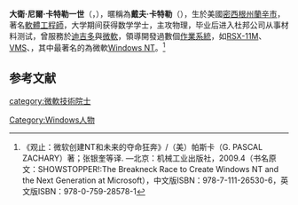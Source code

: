 {{BLP unsourced|time=2011-08-14T05:54:57+00:00}}
{{Infobox scientist
| name        = 戴夫·卡特勒<br>Dave Cutler
| image       = DavidCutler WindowsAzure.JPG
| caption     = 正在開發[[Windows_Azure|Windows Azure]]的卡特勒（2008年）
| birth_date  = {{birth date and age|1942|3|13}}<ref>{{cite book |last1=Zachary |first1=G. Pascal |title=Showstopper!: The Breakneck Race to Create Windows NT and the Next Generation at Microsoft |date=2014 |publisher=Open Road Media |isbn=978-1-4804-9484-8 |url=https://books.google.com/books?id=o2IkAwAAQBAJ&q=%22Dave+Cutler%22+march+13&pg=PT9 |access-date=12 February 2020 |language=en |archive-date=2021-11-01 |archive-url=https://web.archive.org/web/20211101204133/https://books.google.com/books?id=o2IkAwAAQBAJ&q=%22Dave+Cutler%22+march+13&pg=PT9 }}</ref>
| birth_place = {{USA}}[[密西根州|密西根州]][[蘭辛_(密西根州)|蘭辛]]
| nationality = {{USA}}
| alma_mater  = {{le|奧利韋學院|Olivet College}}
| known_for   = 開發出幾個廣泛使用的[[操作系統|操作系統]]：<br/>[[微軟|微軟]]：[[Windows_NT|Windows NT]]<br/>[[迪吉多|迪吉多]]：[[RSX-11M|RSX-11M]]、{{le|VAXELN}}、[[OpenVMS|VMS]]
| spouse      = 
| awards      = 
| website     = 
| fields      = [[計算機科學|計算機科學]]<br/>[[操作系統|操作系統]]設計
| workplaces  = [[杜邦|杜邦]]<br/>[[迪吉多|迪吉多]]<br/>[[微軟|微軟]]（資深技術研究員）<br/>[[華盛頓大學|華盛頓大學]]
}}

'''大衛·尼爾·卡特勒一世'''（{{lang-en|David Neil Cutler, Sr.}}，{{bd|1942年|3月13日|||catIdx=Cutler, Dave}}），暱稱為'''戴夫·卡特勒'''（{{lang-en|Dave Cutler}}），生於美國[[密西根州|密西根州]][[兰辛_(密歇根州)|蘭辛市]]，著名[[軟體工程師|軟體工程師]]，大学期间获得数学学士，主攻物理，毕业后进入杜邦公司从事材料测试，曾服務於[[迪吉多|迪吉多]]與[[微軟|微軟]]，領導開發過數個[[作業系統|作業系統]]，如[[RSX-11M|RSX-11M]]、[[VMS|VMS]]、{{le|VAXELN}}，其中最著名的為微軟[[Windows_NT|Windows NT]]。<ref>《观止：微软创建NT和未来的夺命狂奔》/（美）帕斯卡（G. PASCAL ZACHARY）著；张银奎等译. —北京：机械工业出版社，2009.4（书名原文：SHOWSTOPPER!:The Breakneck Race to Create Windows NT and the Next Generation at Microsoft），中文版ISBN：978-7-111-26530-6，英文版ISBN：978-0-759-28578-1</ref>

== 参考文献 ==
{{Reflist}}
{{DEFAULTSORT:Cutler, Dave}}
[[category:微軟技術院士|category:微軟技術院士]]
[[Category:Windows人物|Category:Windows人物]]